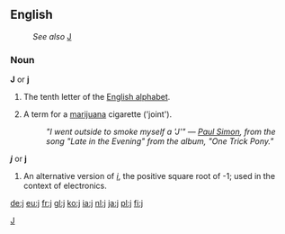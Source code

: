 [[Category:Latin letters|J]]

==English==

:''See also'' [[J]]
===Noun===
'''J''' or '''j'''

# The tenth letter of the [[Wiktionary:About Roman script|English alphabet]].
# {{slang}} A term for a [[marijuana]] cigarette ('joint').
#:''"I went outside to smoke myself a <i>'J'</i>" &mdash; [[w:Paul Simon (musician)|Paul Simon]], from the song "Late in the Evening" from the album, "One Trick Pony."''

'''''j''''' or '''j'''

# {{mathematics}} An alternative version of ''[[i]]'', the positive square root of -1; used in the context of electronics.

[[de:j]]
[[eu:j]]
[[fr:j]]
[[gl:j]]
[[ko:j]]
[[ia:j]]
[[nl:j]]
[[ja:j]]
[[pl:j]]
[[fi:j]]
